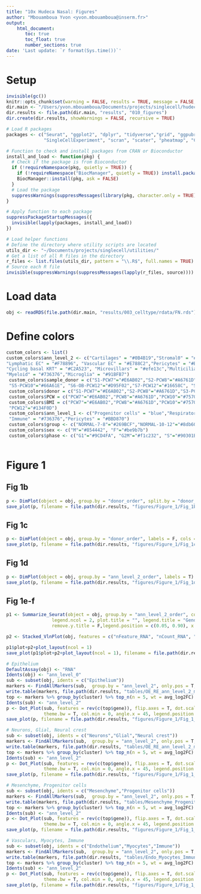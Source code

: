 ```yaml
---
title: "10x Hudeca Nasal: Figures"
author: "Mbouamboua Yvon <yvon.mbouamboua@inserm.fr>"
output:
    html_document:
       toc: true
       toc_float: true
       number_sections: true
date: 'Last update: `r format(Sys.time())`'
---
```


# Setup

```r

invisible(gc())
knitr::opts_chunk$set(warning = FALSE, results = TRUE, message = FALSE, comment = "")
dir.main <- "/Users/yvon.mbouamboua/Documents/projects/singlecell/hudeca_nasal"
dir.results <- file.path(dir.main, "results", "010_figures")
dir.create(dir.results, showWarnings = FALSE, recursive = TRUE)

# Load R packages
packages <- c("Seurat", "ggplot2", "dplyr", "tidyverse","grid", "ggpubr","decoupleR","dorothea", "viper","ggraph",
              "SingleCellExperiment", "scran", "scater", "pheatmap", "ComplexHeatmap", "ComplexUpset", "patchwork")

# Function to check and install packages from CRAN or Bioconductor
install_and_load <- function(pkg) {
  # Check if the package is from Bioconductor
  if (!requireNamespace(pkg, quietly = TRUE)) {
    if (!requireNamespace("BiocManager", quietly = TRUE)) install.packages("BiocManager")
    BiocManager::install(pkg, ask = FALSE)
  }
  # Load the package
  suppressWarnings(suppressMessages(library(pkg, character.only = TRUE)))
}

# Apply function to each package
suppressPackageStartupMessages({
  invisible(lapply(packages, install_and_load))
})

# Load helper functions
# Define the directory where utility scripts are located
utils_dir <- "~/Documents/projects/singlecell/utilities/"
# Get a list of all R files in the directory
r_files <- list.files(utils_dir, pattern = "\\.R$", full.names = TRUE)
# Source each R file
invisible(suppressWarnings(suppressMessages(lapply(r_files, source))))

```

# Load data

```r

obj <- readRDS(file.path(dir.main, "results/003_celltype/rdata/FN.rds"))

```

# Define colors

```r

custom_colors <- list()
custom_colors$ann_level_2 <- c("Cartilages" = "#0B4B19","Stromal0" = "#99D6A9", "Stromal1" = "#1B8F76","Stromal2" = "#9DAF07","Osteoblasts" = "#4CAD4C",  "Progenitor cells" = "blue", 
"Lymphatic EC" = "#F78896", "Vascular EC" = "#E788C2","Pericytes" = "#BBD870","Satellites" = "#CB7647","Skeletal muscle" = "#926B54","Neural crest" = "#E3D9AC","Olf. ensh. glia" = "palevioletred3","Schwann precursors" = "orangered","Schwann cells" = "#95ccff","Melanocytes" = "#eb10fd","NOS1 neurons" = "#95819F","Olf. HBCs" = "#E41A1C","Basal KRT" = "#C82C73", 
"Cycling basal KRT" = "#C2A523", "Microvillars" = "#efe13c","Multiciliated" = "#1f618d","Deuterosomal" = "#3498db","Sustentaculars" = "#C09ACA", "GBCs" = "#F48B5A", "INP" = "#E69F00", "iOSNs" = "#f05b43","mOSNs" = "#33b8ff","Neural progenitors" = "#6A0B78","Excitatory neurons" = "#706fd3","Inhibitory neurons" = "#800EF1","GnRH neurons" = "#2EECDB",
"Myeloid" = "#736376","Microglia" = "#91BFB7")
 custom_colors$sample_donor = c("S1-PCW7"="#E6AB02","S2-PCW8"="#A6761D","S3-PCW10"="#7570B3","S4-OB-PCW10.5"="#E7298A",  
 "S5-PCW10"="#66A61E", "S6-OB-PCW12"="#D95F02","S7-PCW12"="#16658C", "S8-PCW12"="#134F0D")
 custom_colors$donor = c("S1-PCW7"="#E6AB02","S2-PCW8"="#A6761D","S3-PCW10"="#7570B3","S4-PCW10.5"="#E7298A",  "S5-PCW10"="#16658C","S6-PCW12"="#D95F02", "S7-PCW12"="#66A61E","S8-PCW12"="#134F0D")
 custom_colors$PCW = c("PCW7"="#E6AB02","PCW8"="#A6761D","PCW10"="#7570B3","PCW12"="#134F0D")
 custom_colors$BMI = c("PCW7"="#E6AB02","PCW8"="#A6761D","PCW10"="#7570B3","OB-PCW10.5"="#E7298A","OB-PCW12"="#D95F02",
 "PCW12"="#134F0D")
 custom_colors$ann_level_1 <- c("Progenitor cells" = "blue","Respiratory epithelium" = "#5562B7", "Olfactory epithelium" = "#EF1B4F","Neurons" = "#6E5489","Glial" = "#919976", "Stroma" = "#009E73","Vasculars" = "#CC79A7","Myocytes" = "#803800",
 "Immune" = "#736376","Pericytes" = "#BBD870")
 custom_colors$group <- c("NORMAL-7-8"="#269BCF","NORMAL-10-12"="#8db600","OBESE-10-12"="#DD5D74")
 custom_colors$sex <- c("M"="#854442", "F"="#be9b7b")
 custom_colors$phase <- c("G1"="#9CD4FA", "G2M"="#f1c232", "S"="#90301B","PostM"="#6aa84f", "Non-Cycling" = "gray10")
 
```

# Figure 1
## Fig 1b

```r

p <- DimPlot(object = obj, group.by = "donor_order", split.by = "donor_order", label = F, cols = custom_colors$donor, pt.size = 0.5) 
save_plot(p, filename = file.path(dir.results, "figures/Figure_1/Fig_1b"),formats = c("pdf"),  width = 12, height = 5) 

```

## Fig 1c

```r

p <- DimPlot(object = obj, group.by = "donor_order", labels = F, cols = custom_colors$donor)
save_plot(p, filename = file.path(dir.results, "figures/Figure_1/Fig_1c"),  width = 6.5, height = 5, formats = c("pdf"))

```

## Fig 1d

```r

p <- DimPlot(object = obj, group.by = "ann_level_2_order", labels = T) 
save_plot(p, filename = file.path(dir.results, "figures/Figure_1/Fig_1d"),  width = 9, height = 6, formats = c("pdf"))

```
## Fig 1e-f

```r

p1 <- Summarize_Seurat(object = obj, group.by = "ann_level_2_order", condition.by = "sex", plot.variable = "total_transcripts", legend = T, 
                 legend.ncol = 2, plot.title = "", legend.title = "Gender", reorder.bars = F, remove.x.labels = T,remove.x.title = T,
                 remove.y.title = F,legend.position = c(0.05, 0.90), x.title = "celltype", y.title = "Counts", custom.colors = custom_colors$sex)

p2 <- Stacked_VlnPlot(obj, features = c("nFeature_RNA", "nCount_RNA", "percent.mito"), group.by = "ann_level_2_order", x_angle = 45, x_vjust = 1,x_hjust = 1, pt.size = 0, font_size = 12, plot.title = "", colors.use = custom_colors$ann_level_2, line.size = 0.5)

p1$plot+p2+plot_layout(ncol = 1)
save_plot(p1$plot+p2+plot_layout(ncol = 1), filename = file.path(dir.results, "figures/Figure_1/Fig_1e-f"),  width = 10, height = 7, formats = c("pdf"))

```

```r

# Epithelium
DefaultAssay(obj) <- "RNA"
Idents(obj) <- "ann_level_0"
sub <- subset(obj, idents = c("Epithelium"))
markers <- FindAllMarkers(sub,  group.by = "ann_level_2", only.pos = T, max.cells.per.ident = 10000)
write.table(markers, file.path(dir.results, "tables/OE_RE_ann_level_2_markers.tsv"), sep = "\t", row.names = F, quote = F)
top <- markers %>% group_by(cluster) %>% top_n(n = 5, wt = avg_log2FC)
Idents(sub) <- "ann_level_2"
p <- Dot_Plot(sub, features = rev(c(top$gene)), flip.axes = T, dot.scale = 6, base.size = 10,plot.title = "Olfactory + Respiratory epithelium", 
              theme.bw = T, col.min = 0, angle.x = 45, legend.position = "right", legend.text.size = 8) 
save_plot(p, filename = file.path(dir.results, "figures/Figure_1/Fig_1_g_Epithelium"),formats = c("pdf"),  width = 4, height = 8)    

# Neurons, Glial, Neural crest
sub <- subset(obj, idents = c("Neurons","Glial","Neural crest"))
markers <- FindAllMarkers(sub,  group.by = "ann_level_2", only.pos = T, max.cells.per.ident = 10000)
write.table(markers, file.path(dir.results, "tables/OE_RE_ann_level_2_markers.tsv"), sep = "\t", row.names = F, quote = F)
top <- markers %>% group_by(cluster) %>% top_n(n = 5, wt = avg_log2FC)
Idents(sub) <- "ann_level_2"
p <- Dot_Plot(sub, features = rev(c(top$gene)), flip.axes = T, dot.scale = 6, base.size = 10,plot.title = "Glial + Neural crest + Neurons", 
              theme.bw = T, col.min = 0, angle.x = 45, legend.position = "right", legend.text.size = 8) 
save_plot(p, filename = file.path(dir.results, "figures/Figure_1/Fig_1_g_Neurons_Glial_Neural_Crest"),formats = c("pdf"),  width = 4, height = 8)    

# Mesenchyme, Progenitor cells
sub <- subset(obj, idents = c("Mesenchyme","Progenitor cells"))
markers <- FindAllMarkers(sub,  group.by = "ann_level_2", only.pos = T, max.cells.per.ident = 10000)
write.table(markers, file.path(dir.results, "tables/Mesenchyme_Progenitor_markers.tsv"), sep = "\t", row.names = F, quote = F)
top <- markers %>% group_by(cluster) %>% top_n(n = 5, wt = avg_log2FC)
Idents(sub) <- "ann_level_2"
p <- Dot_Plot(sub, features = rev(c(top$gene)), flip.axes = T, dot.scale = 6, base.size = 10,plot.title = "Progenitor cells + Mesenchyme", 
              theme.bw = T, col.min = 0, angle.x = 45, legend.position = "right", legend.text.size = 8) 
save_plot(p, filename = file.path(dir.results, "figures/Figure_1/Fig_1_g_Progenitor_Mesenchyme"),formats = c("pdf"),  width = 4, height = 8)    

# Vasculars, Myocytes, Immune
sub <- subset(obj, idents = c("Endothelium","Myocytes","Immune"))
markers <- FindAllMarkers(sub,  group.by = "ann_level_2", only.pos = T, max.cells.per.ident = 10000)
write.table(markers, file.path(dir.results, "tables/Endo_Myocytes_Immune_ann_level_2_markers.tsv"), sep = "\t", row.names = F, quote = F)
top <- markers %>% group_by(cluster) %>% top_n(n = 5, wt = avg_log2FC)
Idents(sub) <- "ann_level_2"
p <- Dot_Plot(sub, features = rev(c(top$gene)), flip.axes = T, dot.scale = 6, base.size = 10,plot.title = "Vasculars + Myocytes + Immune", 
              theme.bw = T, col.min = 0, angle.x = 45, legend.position = "right", legend.text.size = 8) 
save_plot(p, filename = file.path(dir.results, "figures/Figure_1/Fig_1_g_Endo_Myocytes_Immune"),formats = c("pdf"),  width = 4, height = 8)    

```




